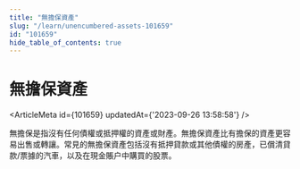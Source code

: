 ```yaml
---
title: "無擔保資產"
slug: "/learn/unencumbered-assets-101659"
id: "101659"
hide_table_of_contents: true
---
```



# 無擔保資產

<ArticleMeta id={101659} updatedAt={'2023-09-26 13:58:58'} />
<div className='border-solid border-b border-t-0 my-4 border-[var(--ifm-color-gray-300)]' />

無擔保是指沒有任何債權或抵押權的資產或財產。無擔保資產比有擔保的資產更容易出售或轉讓。常見的無擔保資產包括沒有抵押貸款或其他債權的房產，已償清貸款/票據的汽車，以及在現金賬户中購買的股票。
